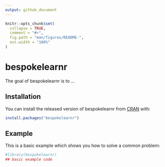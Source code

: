 ```yaml
---
output: github_document
---
```


<!-- README.md is generated from README.Rmd. Please edit that file -->

```r
knitr::opts_chunk$set(
  collapse = TRUE,
  comment = "#>",
  fig.path = "man/figures/README-",
  out.width = "100%"
)
```

# bespokelearnr

<!-- badges: start -->
<!-- badges: end -->

The goal of bespokelearnr is to ...

## Installation

You can install the released version of bespokelearnr from [CRAN](https://CRAN.R-project.org) with:

``` r
install.packages("bespokelearnr")
```

## Example

This is a basic example which shows you how to solve a common problem:

```r
#library(bespokelearnr)
## basic example code
```


